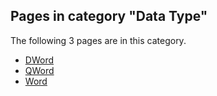 <!-- DO NOT EDIT BELOW THIS LINE, OR CHANGE THIS COMMENT, CODE AUTOMATICALLY GENERATED BY category.sh -->
== '''Pages in category "Data Type"''' ==
The following 3 pages are in this category.
* [[DWord]]
* [[QWord]]
* [[Word]]

